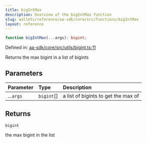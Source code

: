 ```yaml
---
title: bigIntMax
description: Overview of the bigIntMax function
slug: wallets/reference/aa-sdk/core/src/functions/bigIntMax
layout: reference
---
```


```ts
function bigIntMax(...args): bigint;
```

Defined in: [aa-sdk/core/src/utils/bigint.ts:11](https://github.com/alchemyplatform/aa-sdk/blob/923a52171f7246172caf350853843e6680197da9/aa-sdk/core/src/utils/bigint.ts#L11)

Returns the max bigint in a list of bigints

## Parameters

| Parameter | Type        | Description                         |
| :-------- | :---------- | :---------------------------------- |
| ...`args` | `bigint`\[] | a list of bigints to get the max of |

## Returns

`bigint`

the max bigint in the list
